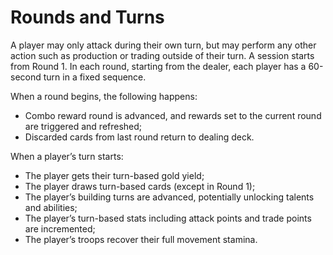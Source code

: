 # Rounds and Turns

A player may only attack during their own turn, but may perform any other action such as production or trading outside of their turn. A session starts from Round 1. In each round, starting from the dealer, each player has a 60-second turn in a fixed sequence.

When a round begins, the following happens:

- Combo reward round is advanced, and rewards set to the current round are triggered and refreshed;
- Discarded cards from last round return to dealing deck.

When a player’s turn starts:

- The player gets their turn-based gold yield;
- The player draws turn-based cards (except in Round 1);
- The player’s building turns are advanced, potentially unlocking talents and abilities;
- The player’s turn-based stats including attack points and trade points are incremented;
- The player’s troops recover their full movement stamina.
